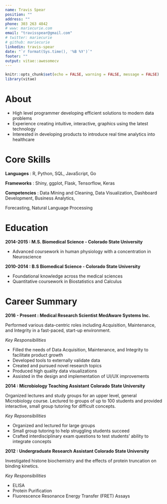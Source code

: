```yaml
---
name: Travis Spear
position: ""
address: ""
phone: 303 263 4842
# www: mariecurie.com
email: "travisspear@gmail.com"
# twitter: mariecurie
# github: mariecurie
linkedin: travis-spear
date: "`r format(Sys.time(), '%B %Y')`"
footer: ""
output: vitae::awesomecv
---
```


```r
knitr::opts_chunk$set(echo = FALSE, warning = FALSE, message = FALSE)
library(vitae)
```

# About

 * High level programmer developing efficient solutions to modern data problems
 * Experience creating intuitive, interactive, graphics using the latest technology
 * Interested in developing products to introduce real time analytics into healthcare

# Core Skills

**Languages** : R, Python, SQL, JavaScript, Go

**Frameworks** : Shiny, ggplot, Flask, Tensorflow, Keras

**Competencies** : Data Mining and Cleaning, Data Visualization, Dashboard Development, Business Analytics, 

Forecasting, Natural Language Processing


# Education

**2014-2015 : M.S. Biomedical Science - Colorado State University**

* Advanced coursework in human physiology with a concentration in Neuroscience

**2010-2014 : B.S Biomedical Science - Colorado State University**

* Foundational knowledge across the medical sciences
* Quantitative coursework in Biostatistics and Calculus

# Career Summary
**2016 - Present : Medical Research Scientist**
**MedAware Systems Inc.**

Performed various data-centric roles including Acquisition, Maintenance, and Integrity in a fast-paced, start-up environment. 

*Key Responsibilities*

* Filled the needs of Data Acquisition, Maintenance, and Integrity to facilitate product growth
* Developed tools to externally validate data
* Created and pursued novel research topics
* Produced high quality data visualizations
* Assisted in the design and implementation of UI/UX improvements


**2014 : Microbiology Teaching Assistant**
**Colorado State University**

Organized lectures and study groups for an upper level, general Microbiology course. Lectured to groups of up to 100 students and provided interactive, small group tutoring for difficult concepts. 

*Key Repsonsibilities*

* Organized and lectured for large groups
* Small group tutoring to help struggling students succeed
* Crafted interdisciplinary exam questions to test students' ability to integrate concepts


**2012 : Undergraduate Research Assistant **
**Colorado State University**

Investigated histone biochemistry and the effects of protein truncation on binding kinetics.

*Key Responsibilities*

* ELISA
* Protein Purification
* Fluorescence Resonance Energy Transfer (FRET) Assays